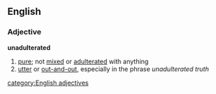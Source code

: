 ==English==
===Adjective===
'''unadulterated'''
#[[pure]]; not [[mixed]] or [[adulterated]] with anything
#[[utter]] or [[out-and-out]], especially in the phrase ''unadulterated truth''
[[category:English adjectives]]